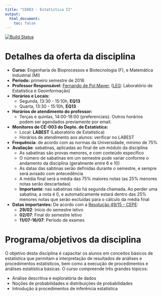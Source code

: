 ```yaml
---
title: "CE003 - Estatística II"
output:
  html_document:
    toc: false
---
```


[![Build Status](https://travis-ci.org/fernandomayer/ce003fmi-2016-01.svg)](https://travis-ci.org/fernandomayer/ce003fmi-2016-01)

<!-- <div class="alert alert-danger" role="alert"> **ATENÇÃO!** Nesta -->
<!-- quarta-feira (22/06) **não** haverá aula. </div> -->

# Detalhes da oferta da disciplina

- **Curso:** Engenharia de Bioprocessos e Biotecnologia (F), e
  Matemática Industrial (MI)
- **Período:** primeiro semestre de 2016
- **Professor Responsável:** [Fernando de Pol Mayer][], ([LEG][]:
  Laboratório de Estatística e Geoinformação)
- **Horários e Locais:**
    - Segunda, 13:30 - 15:10h, **EQ13**
    - Quarta, 13:30 - 15:10h, **EQ13**
- **Horários de atendimento do professor:**
    - Terças e quintas, 14:00-18:00 (preferenciais). Outros horários
      podem ser agendados previamente por email.
- **Monitores de CE-003 do Depto. de Estatística:**
    - Local: **LABEST** (Laboratório de Estatística)
    - Horários de atendimento aos alunos: verificar no LABEST
- **Frequência**: de acordo com as normas da Universidade, mínimo de 75%
- **Avaliação**: sabatinas, aplicadas ao final de um módulo da disciplina
    - As sabatinas são provas menores, e com conteúdo específico
    - O número de sabatinas em um semestre pode variar conforme o
      andamento da disciplina (geralmente entre 6 e 10)
    - As datas das sabtinas serão definidas durante o semestre, e sempre
      será avisado com antecedência
    - A média final será a média das 75% maiores notas (as 25% menores
      notas serão descartadas)
    - **Importante**: nas sabatinas não há segunda chamada. Ao perder
      uma sabatina, a nota é 0, e automaticamente estará dentro das 25%
      menores notas que serão excluídas para o cálculo da média final
- **Datas importantes:** De acordo com a [Resolução 49/15 - CEPE][]:
    - **29/02**: Início do semestre letivo
    - **02/07**: Final do semestre letivo
    - **11/07-16/07**: Período de exames

# Programa/objetivos da disciplina

O objetivo desta disciplina é capacitar os alunos em conceitos básicos
de estatística que permitam a interpretação de resultados de análises e
procedimentos estatísticos, bem como a execução de procedimentos e
análises estatística básicas. O curso compreende três grandes tópicos:

- Análise descritiva e exploratória de dados
- Noções de probabilidades e distribuições de probabilidades
- Introdução à procedimentos de inferência estatística


[Fernando de Pol Mayer]: http://www.leg.ufpr.br/~fernandomayer
[LEG]: http://www.leg.ufpr.br
[Resolução 49/15 - CEPE]: http://www.ufpr.br/soc/descarregar_arquivo.php?cod=1064
